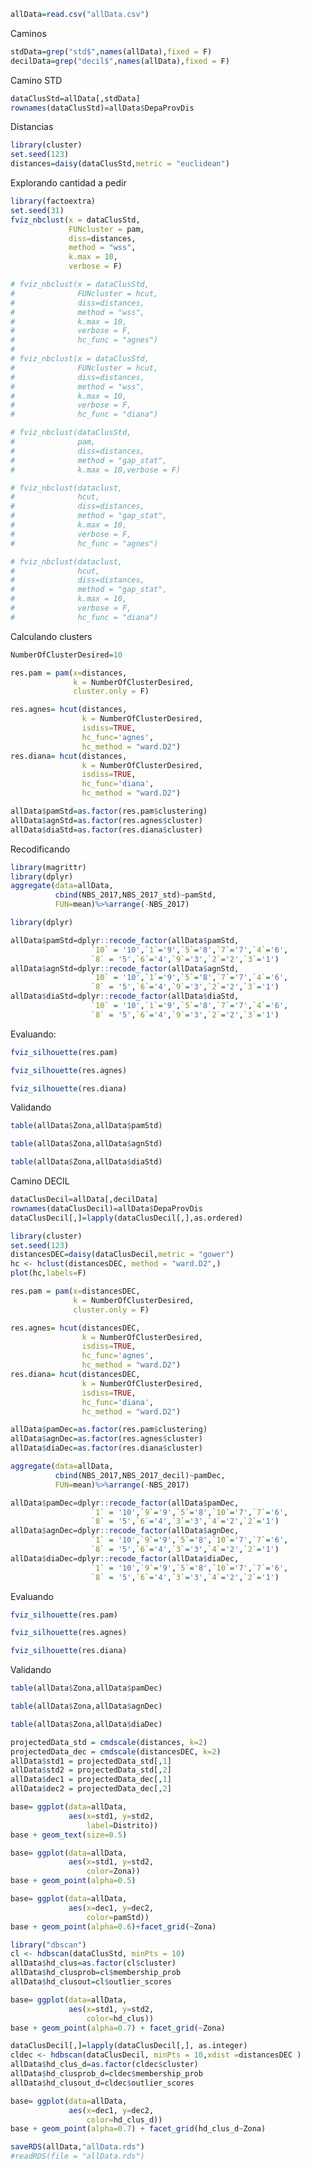 
```r
allData=read.csv("allData.csv")
```

Caminos

```r

stdData=grep("std$",names(allData),fixed = F)
decilData=grep("decil$",names(allData),fixed = F)
```

Camino STD
```r
dataClusStd=allData[,stdData]
rownames(dataClusStd)=allData$DepaProvDis
```

Distancias
```r
library(cluster)
set.seed(123)
distances=daisy(dataClusStd,metric = "euclidean")
```

Explorando cantidad a pedir
```r
library(factoextra)
set.seed(31)
fviz_nbclust(x = dataClusStd, 
             FUNcluster = pam, 
             diss=distances,
             method = "wss", 
             k.max = 10,
             verbose = F) 

# fviz_nbclust(x = dataClusStd, 
#              FUNcluster = hcut, 
#              diss=distances,
#              method = "wss", 
#              k.max = 10,
#              verbose = F,
#              hc_func = "agnes") 
# 
# fviz_nbclust(x = dataClusStd, 
#              FUNcluster = hcut, 
#              diss=distances,
#              method = "wss", 
#              k.max = 10,
#              verbose = F,
#              hc_func = "diana") 

# fviz_nbclust(dataClusStd, 
#              pam,
#              diss=distances,
#              method = "gap_stat",
#              k.max = 10,verbose = F)

# fviz_nbclust(dataclust, 
#              hcut,
#              diss=distances,
#              method = "gap_stat",
#              k.max = 10,
#              verbose = F,
#              hc_func = "agnes")

# fviz_nbclust(dataclust, 
#              hcut,
#              diss=distances,
#              method = "gap_stat",
#              k.max = 10,
#              verbose = F,
#              hc_func = "diana")
```


Calculando clusters

```r
NumberOfClusterDesired=10

res.pam = pam(x=distances,
              k = NumberOfClusterDesired,
              cluster.only = F)

res.agnes= hcut(distances, 
                k = NumberOfClusterDesired,
                isdiss=TRUE,
                hc_func='agnes',
                hc_method = "ward.D2")
res.diana= hcut(distances, 
                k = NumberOfClusterDesired,
                isdiss=TRUE,
                hc_func='diana',
                hc_method = "ward.D2")

allData$pamStd=as.factor(res.pam$clustering)
allData$agnStd=as.factor(res.agnes$cluster)
allData$diaStd=as.factor(res.diana$cluster)
```

Recodificando

```r
library(magrittr)
library(dplyr)
aggregate(data=allData,
          cbind(NBS_2017,NBS_2017_std)~pamStd,
          FUN=mean)%>%arrange(-NBS_2017)
```

```r
library(dplyr)

allData$pamStd=dplyr::recode_factor(allData$pamStd, 
                  `10` = '10',`1`='9',`5`='8',`7`='7',`4`='6',
                  `8` = '5',`6`='4',`9`='3',`2`='2',`3`='1')
allData$agnStd=dplyr::recode_factor(allData$agnStd, 
                  `10` = '10',`1`='9',`5`='8',`7`='7',`4`='6',
                  `8` = '5',`6`='4',`9`='3',`2`='2',`3`='1')
allData$diaStd=dplyr::recode_factor(allData$diaStd, 
                  `10` = '10',`1`='9',`5`='8',`7`='7',`4`='6',
                  `8` = '5',`6`='4',`9`='3',`2`='2',`3`='1')
```

Evaluando:

```r
fviz_silhouette(res.pam)
```
```r
fviz_silhouette(res.agnes)
```

```r
fviz_silhouette(res.diana)
```
Validando

```r
table(allData$Zona,allData$pamStd)
```

```r
table(allData$Zona,allData$agnStd)
```

```r
table(allData$Zona,allData$diaStd)
```


Camino DECIL
```r
dataClusDecil=allData[,decilData]
rownames(dataClusDecil)=allData$DepaProvDis
dataClusDecil[,]=lapply(dataClusDecil[,],as.ordered)
```

```r
library(cluster)
set.seed(123)
distancesDEC=daisy(dataClusDecil,metric = "gower")
hc <- hclust(distancesDEC, method = "ward.D2",)
plot(hc,labels=F)
```

```r

res.pam = pam(x=distancesDEC,
              k = NumberOfClusterDesired,
              cluster.only = F)

res.agnes= hcut(distancesDEC, 
                k = NumberOfClusterDesired,
                isdiss=TRUE,
                hc_func='agnes',
                hc_method = "ward.D2")
res.diana= hcut(distancesDEC, 
                k = NumberOfClusterDesired,
                isdiss=TRUE,
                hc_func='diana',
                hc_method = "ward.D2")

allData$pamDec=as.factor(res.pam$clustering)
allData$agnDec=as.factor(res.agnes$cluster)
allData$diaDec=as.factor(res.diana$cluster)
```


```r
aggregate(data=allData,
          cbind(NBS_2017,NBS_2017_decil)~pamDec,
          FUN=mean)%>%arrange(-NBS_2017)
```


```r
allData$pamDec=dplyr::recode_factor(allData$pamDec, 
                  `1` = '10',`9`='9',`5`='8',`10`='7',`7`='6',
                  `8` = '5',`6`='4',`3`='3',`4`='2',`2`='1')
allData$agnDec=dplyr::recode_factor(allData$agnDec, 
                  `1` = '10',`9`='9',`5`='8',`10`='7',`7`='6',
                  `8` = '5',`6`='4',`3`='3',`4`='2',`2`='1')
allData$diaDec=dplyr::recode_factor(allData$diaDec, 
                  `1` = '10',`9`='9',`5`='8',`10`='7',`7`='6',
                  `8` = '5',`6`='4',`3`='3',`4`='2',`2`='1')
```

Evaluando

```r
fviz_silhouette(res.pam)
```
```r
fviz_silhouette(res.agnes)
```

```r
fviz_silhouette(res.diana)
```
Validando

```r
table(allData$Zona,allData$pamDec)
```

```r
table(allData$Zona,allData$agnDec)
```

```r
table(allData$Zona,allData$diaDec)
```
```r
projectedData_std = cmdscale(distances, k=2)
projectedData_dec = cmdscale(distancesDEC, k=2)
allData$std1 = projectedData_std[,1]
allData$std2 = projectedData_std[,2]
allData$dec1 = projectedData_dec[,1]
allData$dec2 = projectedData_dec[,2]
```


```r
base= ggplot(data=allData,
             aes(x=std1, y=std2,
                 label=Distrito)) 
base + geom_text(size=0.5)
```


```r
base= ggplot(data=allData,
             aes(x=std1, y=std2,
                 color=Zona)) 
base + geom_point(alpha=0.5)
```


```r
base= ggplot(data=allData,
             aes(x=dec1, y=dec2,
                 color=pamStd)) 
base + geom_point(alpha=0.6)+facet_grid(~Zona)
```

```r
library("dbscan")
cl <- hdbscan(dataClusStd, minPts = 10)
allData$hd_clus=as.factor(cl$cluster)
allData$hd_clusprob=cl$membership_prob
allData$hd_clusout=cl$outlier_scores
```


```r
base= ggplot(data=allData,
             aes(x=std1, y=std2,
                 color=hd_clus)) 
base + geom_point(alpha=0.7) + facet_grid(~Zona)
```

```r
dataClusDecil[,]=lapply(dataClusDecil[,], as.integer)
cldec <- hdbscan(dataClusDecil, minPts = 10,xdist =distancesDEC )
allData$hd_clus_d=as.factor(cldec$cluster)
allData$hd_clusprob_d=cldec$membership_prob
allData$hd_clusout_d=cldec$outlier_scores
```

```r
base= ggplot(data=allData,
             aes(x=dec1, y=dec2,
                 color=hd_clus_d)) 
base + geom_point(alpha=0.7) + facet_grid(hd_clus_d~Zona)
```
```r
saveRDS(allData,"allData.rds")
#readRDS(file = "allData.rds")
```

